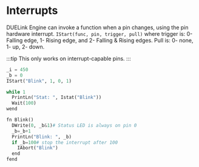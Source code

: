 
# Interrupts

DUELink Engine can invoke a function when a pin changes, using the pin hardware interrupt. `IStart(func, pin, trigger, pull)` where trigger is: 0- Falling edge, 1- Rising edge, and 2- Falling & Rising edges. Pull is: 0- none, 1- up, 2- down.

:::tip
This only works on interrupt-capable pins.
:::

```py
_i = 450
_b = 0
IStart("Blink", 1, 0, 1)

while 1
  PrintLn("Stat: ", Istat("Blink"))
  Wait(100)
wend

fn Blink()
  DWrite(0, _b&1)# Status LED is always on pin 0
  _b=_b+1
  PrintLn("Blink: ", _b)
  if _b=100# stop the interrupt after 100
    IAbort("Blink")
  end
fend
```